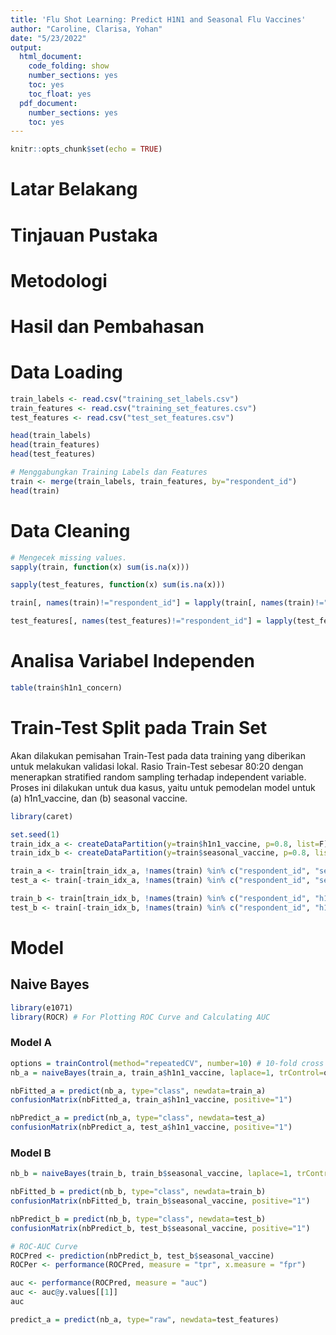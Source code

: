 ---
title: 'Flu Shot Learning: Predict H1N1 and Seasonal Flu Vaccines'
author: "Caroline, Clarisa, Yohan"
date: "5/23/2022"
output:
  html_document:
    code_folding: show
    number_sections: yes
    toc: yes
    toc_float: yes
  pdf_document:
    number_sections: yes
    toc: yes
---

```{r setup, include=FALSE}
knitr::opts_chunk$set(echo = TRUE)
```
# Latar Belakang
# Tinjauan Pustaka
# Metodologi
# Hasil dan Pembahasan

# Data Loading
```{r}
train_labels <- read.csv("training_set_labels.csv")
train_features <- read.csv("training_set_features.csv")
test_features <- read.csv("test_set_features.csv")
```

```{r}
head(train_labels)
head(train_features)
head(test_features)
```


```{r}
# Menggabungkan Training Labels dan Features
train <- merge(train_labels, train_features, by="respondent_id")
head(train)
```

# Data Cleaning
```{r}
# Mengecek missing values.
sapply(train, function(x) sum(is.na(x)))
```

```{r}
sapply(test_features, function(x) sum(is.na(x)))
```

```{r}
train[, names(train)!="respondent_id"] = lapply(train[, names(train)!="respondent_id"], factor)
```

```{r}
test_features[, names(test_features)!="respondent_id"] = lapply(test_features[, names(test_features)!="respondent_id"], factor)
```



# Analisa Variabel Independen
```{r}
table(train$h1n1_concern)
```

# Train-Test Split pada Train Set
Akan dilakukan pemisahan Train-Test pada data training yang diberikan untuk melakukan validasi lokal. Rasio Train-Test sebesar 80:20 dengan menerapkan stratified random sampling terhadap independent variable. Proses ini dilakukan untuk dua kasus, yaitu untuk pemodelan model untuk (a) h1n1_vaccine, dan (b) seasonal vaccine.

```{r}
library(caret)
```

```{r}
set.seed(1)
train_idx_a <- createDataPartition(y=train$h1n1_vaccine, p=0.8, list=F)
train_idx_b <- createDataPartition(y=train$seasonal_vaccine, p=0.8, list=F)

train_a <- train[train_idx_a, !names(train) %in% c("respondent_id", "seasonal_vaccine")]
test_a <- train[-train_idx_a, !names(train) %in% c("respondent_id", "seasonal_vaccine")]

train_b <- train[train_idx_b, !names(train) %in% c("respondent_id", "h1n1_vaccine")]
test_b <- train[-train_idx_b, !names(train) %in% c("respondent_id", "h1n1_vaccine")]
```

# Model

## Naive Bayes
```{r}
library(e1071)
library(ROCR) # For Plotting ROC Curve and Calculating AUC
```

### Model A
```{r}
options = trainControl(method="repeatedCV", number=10) # 10-fold cross validation utk akurasi
nb_a = naiveBayes(train_a, train_a$h1n1_vaccine, laplace=1, trControl=options, tuneLength=7)
```

```{r}
nbFitted_a = predict(nb_a, type="class", newdata=train_a)
confusionMatrix(nbFitted_a, train_a$h1n1_vaccine, positive="1")
```

```{r}
nbPredict_a = predict(nb_a, type="class", newdata=test_a)
confusionMatrix(nbPredict_a, test_a$h1n1_vaccine, positive="1")
```

### Model B
```{r}
nb_b = naiveBayes(train_b, train_b$seasonal_vaccine, laplace=1, trControl=options, tuneLength=7)
```

```{r}
nbFitted_b = predict(nb_b, type="class", newdata=train_b)
confusionMatrix(nbFitted_b, train_b$seasonal_vaccine, positive="1")
```

```{r}
nbPredict_b = predict(nb_b, type="class", newdata=test_b)
confusionMatrix(nbPredict_b, test_b$seasonal_vaccine, positive="1")
```

```{r}
# ROC-AUC Curve
ROCPred <- prediction(nbPredict_b, test_b$seasonal_vaccine) 
ROCPer <- performance(ROCPred, measure = "tpr", x.measure = "fpr")

auc <- performance(ROCPred, measure = "auc")
auc <- auc@y.values[[1]]
auc
```


```{r}
predict_a = predict(nb_a, type="raw", newdata=test_features)
```

